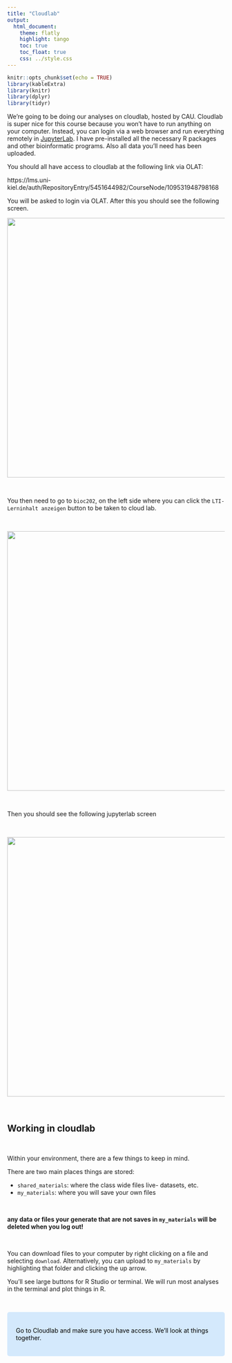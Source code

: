 ```yaml
---
title: "Cloudlab"
output:
  html_document:
    theme: flatly
    highlight: tango
    toc: true
    toc_float: true
    css: ../style.css
---
```


```r
knitr::opts_chunk$set(echo = TRUE)
library(kableExtra)
library(knitr)
library(dplyr)
library(tidyr)  
```

<style>
.text-box {
  background-color: #d4e9fc;
  color: black;
  font-size: 14px;
  border-radius: 5px; 
  padding: 20px
}
</style>

We're going to be doing our analyses on cloudlab, hosted by CAU. Cloudlab is super nice for this course because you won't have to run anything on your computer. Instead, you can login via a web browser and run everything remotely in [JupyterLab](https://jupyter.org/). I have pre-installed all the necessary R packages and other bioinformatic programs. Also all data you'll need has been uploaded. 

You should all have access to cloudlab at the following link via OLAT:

https://lms.uni-kiel.de/auth/RepositoryEntry/5451644982/CourseNode/109531948798168

You will be asked to login via OLAT. After this you should see the following screen.


<center>
![](images/cloudlab_1.png){width=600px}
</center>

<br>

You then need to go to `bioc202`, on the left side where you can click the `LTI-Lerninhalt anzeigen` button to be taken to cloud lab.

<br>

<center>
![](images/cloudlab_2.png){width=600px}
</center>

<br>

Then you should see the following jupyterlab screen

<br>

<center>
![](images/cloudlab_3.png){width=600px}
</center>

<br>

## Working in cloudlab

<br>

Within your environment, there are a few things to keep in mind. 

There are two main places things are stored:

- `shared_materials`: where the class wide files live- datasets, etc.
- `my_materials`: where you will save your own files

<br>

**any data or files your generate that are not saves in `my_materials` will be deleted when you log out!** 

<br>

You can download files to your computer by right clicking on a file and selecting `download`. Alternatively, you can upload to `my_materials` by highlighting that folder and clicking the up arrow. 

You'll see large buttons for R Studio or terminal. We will run most analyses in the terminal and plot things in R. 

<br>

<div class="text-box">

Go to Cloudlab and make sure you have access. We'll look at things together. 

</div>

